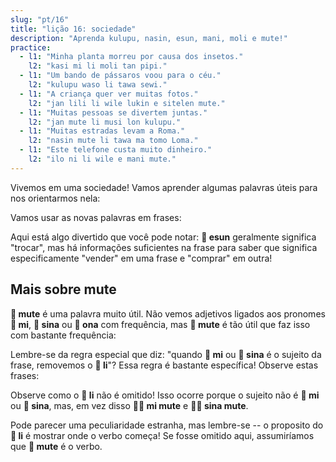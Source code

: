 ```yaml
---
slug: "pt/16"
title: "lição 16: sociedade"
description: "Aprenda kulupu, nasin, esun, mani, moli e mute!"
practice:
  - l1: "Minha planta morreu por causa dos insetos."
    l2: "kasi mi li moli tan pipi."
  - l1: "Um bando de pássaros voou para o céu."
    l2: "kulupu waso li tawa sewi."
  - l1: "A criança quer ver muitas fotos."
    l2: "jan lili li wile lukin e sitelen mute."
  - l1: "Muitas pessoas se divertem juntas."
    l2: "jan mute li musi lon kulupu."
  - l1: "Muitas estradas levam a Roma."
    l2: "nasin mute li tawa ma tomo Loma."
  - l1: "Este telefone custa muito dinheiro."
    l2: "ilo ni li wile e mani mute."
---
```



Vivemos em uma sociedade! Vamos aprender algumas palavras úteis para nos orientarmos nela:

<List>
  <Word sl="kulupu" m="comunidade, equipe, grupo" />
  <Word sl="nasin" m="maneira, método, tradição, caminho" />
  <Word sl="esun" m="trocar, negociar; comercializar, comprar" />
  <Word sl="mani" m="dinheiro, coisa valiosa" />
  <Word sl="moli" m="morto; matar" />
  <Word sl="mute" m="muito(s)" />
</List>

Vamos usar as novas palavras em frases:

<List>
  <Sentence sl="nasin mute li lon." m="Existem muitas tradições." />
  <Sentence sl="jan li pali lon kulupu." m="Pessoas trabalham em equipes." />
  <Sentence sl="len pona li wile e mani mute." m="Roupas boas custam muito dinheiro." />
  <Sentence sl="jan mute li moli tan utala suli." m="Muitas pessoas morreram por causa da guerra grande."/>
  <Sentence sl="mi wile esun e soweli mi." m="Gostaria de vender minha vaca." />
  <Sentence sl="mi wile ala esun e soweli sina." m="Não quero comprar sua vaca." />
</List>

Aqui está algo divertido que você pode notar: **󱤋 esun** geralmente significa "trocar", mas há informações suficientes na frase para saber que significa especificamente "vender" em uma frase e "comprar" em outra!

## Mais sobre mute

**󱤼 mute** é uma palavra muito útil. Não vemos adjetivos ligados aos pronomes **󱤴 mi**, **󱥞 sina** ou **󱥆 ona** com frequência, mas **󱤼 mute** é tão útil que faz isso com bastante frequência:

<List>
  <Word sl="mi mute" m="nós, muitos de nós" />
  <Sentence sl="kulupu pali li jo e mi mute." m="O sindicato inclui muitos de nós." />
  <Word sl="sina mute" m="vocês, pessoal" />
  <Sentence sl="ona li ken sitelen e sina mute." m="Elu pode tirar uma foto de vocês." />
</List>

Lembre-se da regra especial que diz: "quando **󱤴 mi** ou **󱥞 sina** é o sujeito da frase, removemos o **󱤧 li**"?
Essa regra é bastante específica! Observe estas frases:

<List>
  <Sentence sl="mi mute li kalama musi." m="Nós tocamos música juntos." />
  <Sentence sl="sina mute li sona e ni." m="Muitos de vocês sabem disso." />
</List>

Observe como o **󱤧 li** não é omitido! Isso ocorre porque o sujeito não é **󱤴 mi** ou **󱥞 sina**, mas, em vez disso **󱤴󱤼 mi mute** e **󱥞󱤼 sina mute**.

Pode parecer uma peculiaridade estranha, mas lembre-se -- o proposito do **󱤧 li** é mostrar onde o verbo começa! Se fosse omitido aqui, assumiríamos que **󱤼 mute** é o verbo.

<Practice exercises={frontmatter.practice} />
